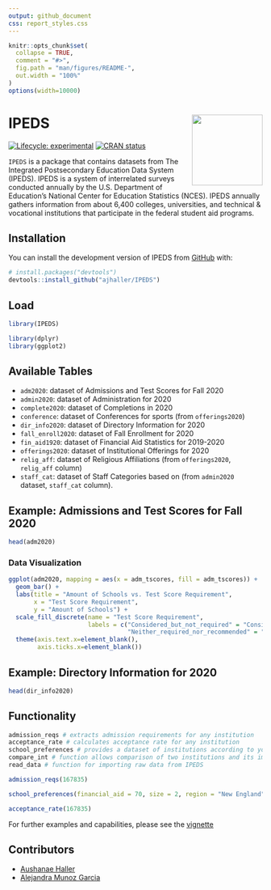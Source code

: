 ```yaml
---
output: github_document
css: report_styles.css
---
```


<!-- README.md is generated from README.Rmd. Please edit that file -->

```r
knitr::opts_chunk$set(
  collapse = TRUE,
  comment = "#>",
  fig.path = "man/figures/README-",
  out.width = "100%"
)
options(width=10000)
```

# IPEDS <img src="data-raw/Sticker/hex_IPEDSII.png" align="right" height=140/>

<!-- badges: start -->
[![Lifecycle: experimental](https://img.shields.io/badge/lifecycle-experimental-orange.svg)](https://lifecycle.r-lib.org/articles/stages.html#experimental)
[![CRAN status](https://www.r-pkg.org/badges/version/IPEDS)](https://CRAN.R-project.org/package=IPEDS)
<!-- badges: end -->

`IPEDS` is a package that contains datasets from The Integrated Postsecondary Education Data System (IPEDS). IPEDS is a system of interrelated surveys conducted annually by the U.S. Department of Education's National Center for Education Statistics (NCES). IPEDS annually gathers information from about 6,400 colleges, universities, and technical & vocational institutions that participate in the federal student aid programs.

## Installation

You can install the development version of IPEDS from [GitHub](https://github.com/) with:

``` r
# install.packages("devtools")
devtools::install_github("ajhaller/IPEDS")
```

## Load

```r
library(IPEDS)
```

```r
library(dplyr)
library(ggplot2)
```

## Available Tables

-   `adm2020`: dataset of Admissions and Test Scores for Fall 2020
-   `admin2020`: dataset of Administration for 2020
-   `complete2020`: dataset of Completions in 2020
-   `conference`: dataset of Conferences for sports (from `offerings2020`)
-   `dir_info2020`: dataset of Directory Information for 2020
-   `fall_enroll2020`: dataset of Fall Enrollment for 2020
-   `fin_aid1920`: dataset of Financial Aid Statistics for 2019-2020
-   `offerings2020`: dataset of Institutional Offerings for 2020
-   `relig_aff`: dataset of Religious Affiliations (from `offerings2020`, `relig_aff` column)
-   `staff_cat`: dataset of Staff Categories based on (from `admin2020` dataset, `staff_cat` column).

## Example: Admissions and Test Scores for Fall 2020

```r
head(adm2020)
```

### Data Visualization

```r
ggplot(adm2020, mapping = aes(x = adm_tscores, fill = adm_tscores)) +
  geom_bar() +
  labs(title = "Amount of Schools vs. Test Score Requirement",
       x = "Test Score Requirement",
       y = "Amount of Schools") +
  scale_fill_discrete(name = "Test Score Requirement",
                      labels = c("Considered_but_not_required" = "Considered but not Required",
                                 "Neither_required_nor_recommended" = "Neither Required nor Recommended")) +
  theme(axis.text.x=element_blank(),
        axis.ticks.x=element_blank())
```

## Example: Directory Information for 2020

```r
head(dir_info2020) 
```

## Functionality

```r
admission_reqs # extracts admission requirements for any institution
acceptance_rate # calculates acceptance rate for any institution
school_preferences # provides a dataset of institutions according to your preferences
compare_int # function allows comparison of two institutions and its important qualities 
read_data # function for importing raw data from IPEDS
```

```r
admission_reqs(167835)
```

```r
school_preferences(financial_aid = 70, size = 2, region = "New England", diversity_staff = 27)
```

```r
acceptance_rate(167835)
```

For further examples and capabilities, please see the [vignette](https://github.com/ajhaller/IPEDS/blob/main/vignettes/IPEDS-vignette.Rmd)

## Contributors

- [Aushanae Haller](https://github.com/ajhaller)
- [Alejandra Munoz Garcia](https://github.com/alejanmg)
